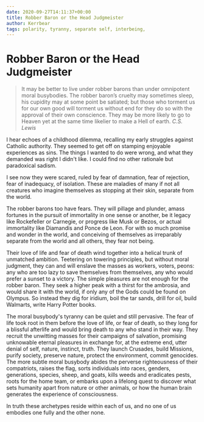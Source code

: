```yaml
---
date: 2020-09-27T14:11:37+00:00
title: Robber Baron or the Head Judgmeister
author: Kerrbear
tags: polarity, tyranny, separate self, interbeing,
---
```


# Robber Baron or the Head Judgmeister

> It may be better to live under robber barons than under omnipotent moral busybodies. The robber baron’s cruelty may sometimes sleep, his cupidity may at some point be satiated; but those who torment us for our own good will torment us without end for they do so with the approval of their own conscience. They may be more likely to go to Heaven yet at the same time likelier to make a Hell of earth.
> <cite>C.S. Lewis</cite>

I hear echoes of a childhood dilemma, recalling my early struggles against Catholic authority. They seemed to get off on stamping enjoyable experiences as sins. The things I wanted to do were wrong, and what they demanded was right I didn't like. I could find no other rationale but paradoxical sadism.

I see now they were scared, ruled by fear of damnation, fear of rejection, fear of inadequacy, of isolation. These are maladies of many if not all creatures who imagine themselves as stopping at their skin, separate from the world.

The robber barons too have fears. They will pillage and plunder, amass fortunes in the pursuit of immortality in one sense or another, be it legacy like Rockefeller or Carnegie, or progress like Musk or Bezos, or actual immortality like Diamandis and Ponce de Leon. For with so much promise and wonder in the world, and conceiving of themselves as irreparably separate from the world and all others, they fear not being.

Their love of life and fear of death wind together into a helical trunk of unmatched ambition. Teetering on towering principles, but without moral judgment, they can and will enslave the masses as workers, voters, peons: any who are too lazy to save themselves from themselves, any who would prefer a sunset to a victory. The simple pleasures are not enough for the robber baron. They seek a higher peak with a thirst for the ambrosia, and would share it with the world, if only any of the Gods could be found on Olympus. So instead they dig for iridium, boil the tar sands, drill for oil, build Walmarts, write Harry Potter books.

The moral busybody's tyranny can be quiet and still pervasive. The fear of life took root in them before the love of life, or fear of death, so they long for a blissful afterlife and would bring death to any who stand in their way. They recruit the unwitting masses for their campaigns of salvation, promising unknowable eternal pleasures in exchange for, at the extreme end, utter denial of self, nature, instinct, truth. They launch Crusades, build Missions, purify society, preserve nature, protect the environment, commit genocides. The more subtle moral busybody abides the perverse righteousness of their compatriots, raises the flag, sorts individuals into races, genders, generations, species, sheep, and goats, kills weeds and eradicates pests, roots for the home team, or embarks upon a lifelong quest to discover what sets humanity apart from nature or other animals, or how the human brain generates the experience of consciousness.

In truth these archetypes reside within each of us, and no one of us embodies one fully and the other none.
